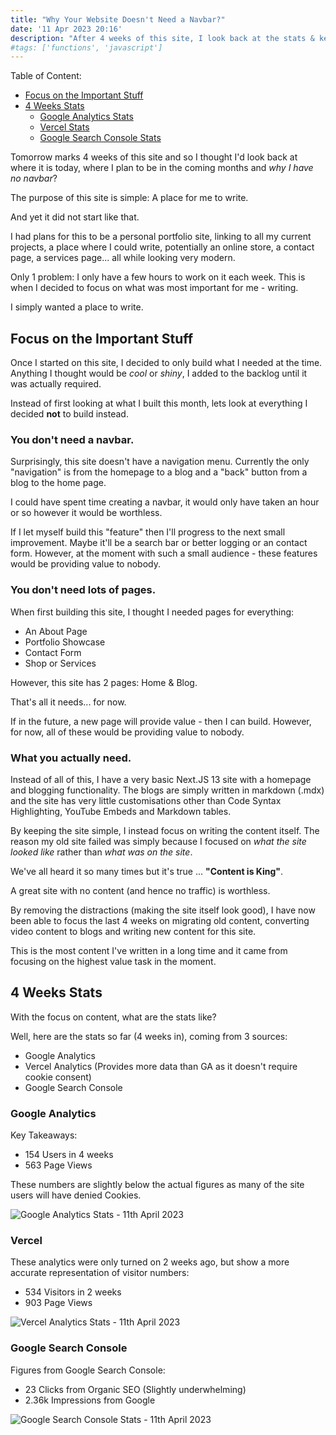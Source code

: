 ```yaml
---
title: "Why Your Website Doesn't Need a Navbar?"
date: '11 Apr 2023 20:16'
description: "After 4 weeks of this site, I look back at the stats & key design decisions made so far including why I don't have a navbar?"
#tags: ['functions', 'javascript']
---
```


Table of Content: 
- [Focus on the Important Stuff](#focus-on-the-important-stuff)
- [4 Weeks Stats](#4-weeks-stats)
  * [Google Analytics Stats](#google-analytics)
  * [Vercel Stats](#vercel)
  * [Google Search Console Stats](#google-search-console)

Tomorrow marks 4 weeks of this site and so I thought I'd look back at where it is today, where I plan to be in the coming months and *why I have no navbar*?

The purpose of this site is simple: A place for me to write.

And yet it did not start like that. 

I had plans for this to be a personal portfolio site, linking to all my current projects, a place where I could write, potentially an online store, a contact page, a services page... all while looking very modern. 

Only 1 problem: I only have a few hours to work on it each week. This is when I decided to focus on what was most important for me - writing.

I simply wanted a place to write.

## Focus on the Important Stuff

Once I started on this site, I decided to only build what I needed at the time. Anything I thought would be *cool* or *shiny*, I added to the backlog until it was actually required.

Instead of first looking at what I built this month, lets look at everything I decided **not** to build instead.

### You don't need a navbar.

Surprisingly, this site doesn't have a navigation menu. Currently the only "navigation" is from the homepage to a blog and a "back" button from a blog to the home page.

I could have spent time creating a navbar, it would only have taken an hour or so however it would be worthless.

If I let myself build this "feature" then I'll progress to the next small improvement. Maybe it'll be a search bar or better logging or an contact form. However, at the moment with such a small audience - these features would be providing value to nobody.

### You don't need lots of pages.

When first building this site, I thought I needed pages for everything:
- An About Page
- Portfolio Showcase
- Contact Form
- Shop or Services 

However, this site has 2 pages: Home & Blog.

That's all it needs... for now.

If in the future, a new page will provide value - then I can build. However, for now, all of these would be providing value to nobody.

### What you actually need.

Instead of all of this, I have a very basic Next.JS 13 site with a homepage and blogging functionality. The blogs are simply written in markdown (.mdx) and the site has very little customisations other than Code Syntax Highlighting, YouTube Embeds and Markdown tables.

By keeping the site simple, I instead focus on writing the content itself. The reason my old site failed was simply because I focused on *what the site looked like*  rather than *what was on the site*.

We've all heard it so many times but it's true ... **"Content is King"**.

A great site with no content (and hence no traffic) is worthless.


By removing the distractions (making the site itself look good), I have now been able to focus the last 4 weeks on migrating old content, converting video content to blogs and writing new content for this site.  

This is the most content I've written in a long time and it came from focusing on the highest value task in the moment. 


## 4 Weeks Stats

With the focus on content, what are the stats like?

Well, here are the stats so far (4 weeks in), coming from 3 sources:
- Google Analytics
- Vercel Analytics (Provides more data than GA as it doesn't require cookie consent)
- Google Search Console

### Google Analytics

Key Takeaways:
- 154 Users in 4 weeks
- 563 Page Views

These numbers are slightly below the actual figures as many of the site users will have denied Cookies.

![Google Analytics Stats - 11th April 2023](/img/blog/this-site/2023-04-GA-Stats.webp)

### Vercel

These analytics were only turned on 2 weeks ago, but show a more accurate representation of visitor numbers:
- 534 Visitors in 2 weeks
- 903 Page Views

![Vercel Analytics Stats - 11th April 2023](/img/blog/this-site/2023-04-Vercel-Stats.webp)


### Google Search Console

Figures from Google Search Console:

- 23 Clicks from Organic SEO (Slightly underwhelming)
- 2.36k Impressions from Google

![Google Search Console Stats - 11th April 2023](/img/blog/this-site/2023-04-Search-Console-Stats.webp)
